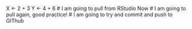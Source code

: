 X <- 2 + 3 
Y <- 4 + 6
# I am going to pull from RStudio Now
# I am going to pull again, good practice! 
# I am going to try and commit and push to GIThub